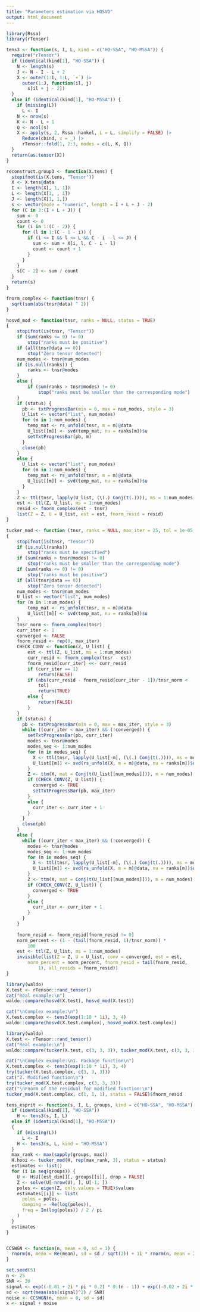 ```yaml
---
title: "Parameters estimation via HOSVD"
output: html_document
---
```

```r
library(Rssa)
library(rTensor)
```

```r
tens3 <- function(s, I, L, kind = c("HO-SSA", "HO-MSSA")) {
  require("rTensor")
  if (identical(kind[1], "HO-SSA")) {
    N <- length(s)
    J <- N - I - L + 2
    X <- outer(1:I, 1:L, `+`) |>
      outer(1:J, function(il, j)
        s[il + j - 2])
  }
  else if (identical(kind[1], "HO-MSSA")) {
    if (missing(L))
      L <- I
    N <- nrow(s)
    K <- N - L + 1
    Q <- ncol(s)
    X <- apply(s, 2, Rssa::hankel, L = L, simplify = FALSE) |>
      Reduce(cbind, x = _) |>
      rTensor::fold(1, 2:3, modes = c(L, K, Q))
  }
  return(as.tensor(X))
}

reconstruct.group3 <- function(X.tens) {
  stopifnot(is(X.tens, "Tensor"))
  X <- X.tens@data
  I <- length(X[, 1, 1])
  L <- length(X[1, , 1])
  J <- length(X[1, 1,])
  s <- vector(mode = "numeric", length = I + L + J - 2)
  for (C in 3:(I + L + J)) {
    sum <- 0
    count <- 0
    for (i in 1:(C - 2)) {
      for (l in 1:(C - 1 - i)) {
        if (i <= I && l <= L && C - i - l <= J) {
          sum <- sum + X[i, l, C - i - l]
          count <- count + 1
        }
      }
    }
    s[C - 2] <- sum / count
  }
  return(s)
}
```

```r
fnorm_complex <- function(tnsr) {
  sqrt(sum(abs(tnsr@data) ^ 2))
}

hosvd_mod <- function(tnsr, ranks = NULL, status = TRUE) 
{
    stopifnot(is(tnsr, "Tensor"))
    if (sum(ranks <= 0) != 0) 
        stop("ranks must be positive")
    if (all(tnsr@data == 0)) 
        stop("Zero tensor detected")
    num_modes <- tnsr@num_modes
    if (is.null(ranks)) {
        ranks <- tnsr@modes
    }
    else {
        if (sum(ranks > tnsr@modes) != 0) 
            stop("ranks must be smaller than the corresponding mode")
    }
    if (status) {
      pb <- txtProgressBar(min = 0, max = num_modes, style = 3)
      U_list <- vector("list", num_modes)
      for (m in 1:num_modes) {
        temp_mat <- rs_unfold(tnsr, m = m)@data
        U_list[[m]] <- svd(temp_mat, nu = ranks[m])$u
        setTxtProgressBar(pb, m)
      }
      close(pb)
    }
    else {
      U_list <- vector("list", num_modes)
      for (m in 1:num_modes) {
        temp_mat <- rs_unfold(tnsr, m = m)@data
        U_list[[m]] <- svd(temp_mat, nu = ranks[m])$u
      }
    }
    Z <- ttl(tnsr, lapply(U_list, (\(.) Conj(t(.)))), ms = 1:num_modes)
    est <- ttl(Z, U_list, ms = 1:num_modes)
    resid <- fnorm_complex(est - tnsr)
    list(Z = Z, U = U_list, est = est, fnorm_resid = resid)
}

tucker_mod <- function (tnsr, ranks = NULL, max_iter = 25, tol = 1e-05, status = TRUE) 
{
    stopifnot(is(tnsr, "Tensor"))
    if (is.null(ranks)) 
        stop("ranks must be specified")
    if (sum(ranks > tnsr@modes) != 0) 
        stop("ranks must be smaller than the corresponding mode")
    if (sum(ranks <= 0) != 0) 
        stop("ranks must be positive")
    if (all(tnsr@data == 0)) 
        stop("Zero tensor detected")
    num_modes <- tnsr@num_modes
    U_list <- vector("list", num_modes)
    for (m in 1:num_modes) {
        temp_mat <- rs_unfold(tnsr, m = m)@data
        U_list[[m]] <- svd(temp_mat, nu = ranks[m])$u
    }
    tnsr_norm <- fnorm_complex(tnsr)
    curr_iter <- 1
    converged <- FALSE
    fnorm_resid <- rep(0, max_iter)
    CHECK_CONV <- function(Z, U_list) {
        est <- ttl(Z, U_list, ms = 1:num_modes)
        curr_resid <- fnorm_complex(tnsr - est)
        fnorm_resid[curr_iter] <<- curr_resid
        if (curr_iter == 1) 
            return(FALSE)
        if (abs(curr_resid - fnorm_resid[curr_iter - 1])/tnsr_norm < 
            tol) 
            return(TRUE)
        else {
            return(FALSE)
        }
    }
    if (status) {
      pb <- txtProgressBar(min = 0, max = max_iter, style = 3)
      while ((curr_iter < max_iter) && (!converged)) {
        setTxtProgressBar(pb, curr_iter)
        modes <- tnsr@modes
        modes_seq <- 1:num_modes
        for (m in modes_seq) {
          X <- ttl(tnsr, lapply(U_list[-m], (\(.) Conj(t(.)))), ms = modes_seq[-m])
          U_list[[m]] <- svd(rs_unfold(X, m = m)@data, nu = ranks[m])$u
        }
        Z <- ttm(X, mat = Conj(t(U_list[[num_modes]])), m = num_modes)
        if (CHECK_CONV(Z, U_list)) {
          converged <- TRUE
          setTxtProgressBar(pb, max_iter)
        }
        else {
          curr_iter <- curr_iter + 1
        }
      }
      close(pb)
    }
    else {
      while ((curr_iter < max_iter) && (!converged)) {
        modes <- tnsr@modes
        modes_seq <- 1:num_modes
        for (m in modes_seq) {
          X <- ttl(tnsr, lapply(U_list[-m], (\(.) Conj(t(.)))), ms = modes_seq[-m])
          U_list[[m]] <- svd(rs_unfold(X, m = m)@data, nu = ranks[m])$u
        }
        Z <- ttm(X, mat = Conj(t(U_list[[num_modes]])), m = num_modes)
        if (CHECK_CONV(Z, U_list)) {
          converged <- TRUE
        }
        else {
          curr_iter <- curr_iter + 1
        }
      }
    }
    
    fnorm_resid <- fnorm_resid[fnorm_resid != 0]
    norm_percent <- (1 - (tail(fnorm_resid, 1)/tnsr_norm)) * 
        100
    est <- ttl(Z, U_list, ms = 1:num_modes)
    invisible(list(Z = Z, U = U_list, conv = converged, est = est, 
        norm_percent = norm_percent, fnorm_resid = tail(fnorm_resid, 
            1), all_resids = fnorm_resid))
}
```

```r
library(waldo)
X.test <- rTensor::rand_tensor()
cat("Real example:\n")
waldo::compare(hosvd(X.test), hosvd_mod(X.test))

cat("\nComplex example:\n")
X.test.complex <- tens3(exp(1:10 * 1i), 3, 4)
waldo::compare(hosvd(X.test.complex), hosvd_mod(X.test.complex))
```

```r
library(waldo)
X.test <- rTensor::rand_tensor()
cat("Real example:\n")
waldo::compare(tucker(X.test, c(3, 3, 3)), tucker_mod(X.test, c(3, 3, 3)))

cat("\nComplex example:\n1. Package function\n")
X.test.complex <- tens3(exp(1:10 * 1i), 3, 4)
try(tucker(X.test.complex, c(3, 3, 3)))
cat("2. Modified function\n")
try(tucker_mod(X.test.complex, c(3, 3, 3)))
cat("\nFnorm of the residual for modified function:\n")
tucker_mod(X.test.complex, c(1, 1, 1), status = FALSE)$fnorm_resid
```

```r
tens_esprit <- function(s, I, L, groups, kind = c("HO-SSA", "HO-MSSA"), est_dim = 3, status = TRUE) {
  if (identical(kind[1], "HO-SSA"))
    H <- tens3(s, I, L)
  else if (identical(kind[1], "HO-MSSA"))
  {
    if (missing(L))
      L <- I
    H <- tens3(s, L, kind = "HO-MSSA")
  }
  max_rank <- max(sapply(groups, max))
  H.hooi <- tucker_mod(H, rep(max_rank, 3), status = status)
  estimates <- list()
  for (i in seq(groups)) {
    U <- H$U[[est_dim]][, groups[[i]], drop = FALSE]
    Z <- solve(U[-nrow(U), ], U[-1, ])
    poles <- eigen(Z, only.values = TRUE)$values
    estimates[[i]] <- list(
      poles = poles,
      damping = -Re(log(poles)),
      freq = Im(log(poles)) / 2 / pi
    )
  }
  estimates
}
```

```r

```


```r
CCSWGN <- function(n, mean = 0, sd = 1) {
  rnorm(n, mean = Re(mean), sd = sd / sqrt(2)) + 1i * rnorm(n, mean = Im(mean), sd = sd / sqrt(2))
}
```

```r
set.seed(5)
n <- 25
SNR <- 30
signal <- exp((-0.01 + 2i * pi * 0.2) * 0:(n - 1)) + exp((-0.02 + 2i * pi * 0.22) * 0:(n - 1))
sd <- sqrt(mean(abs(signal)^2) / SNR)
noise <- CCSWGN(n, mean = 0, sd = sd)
x <- signal + noise
```
























